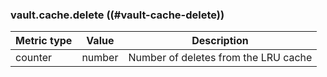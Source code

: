 ### vault.cache.delete ((#vault-cache-delete))

Metric type | Value   | Description
----------- | ------- | -----------
counter     | number  | Number of deletes from the LRU cache